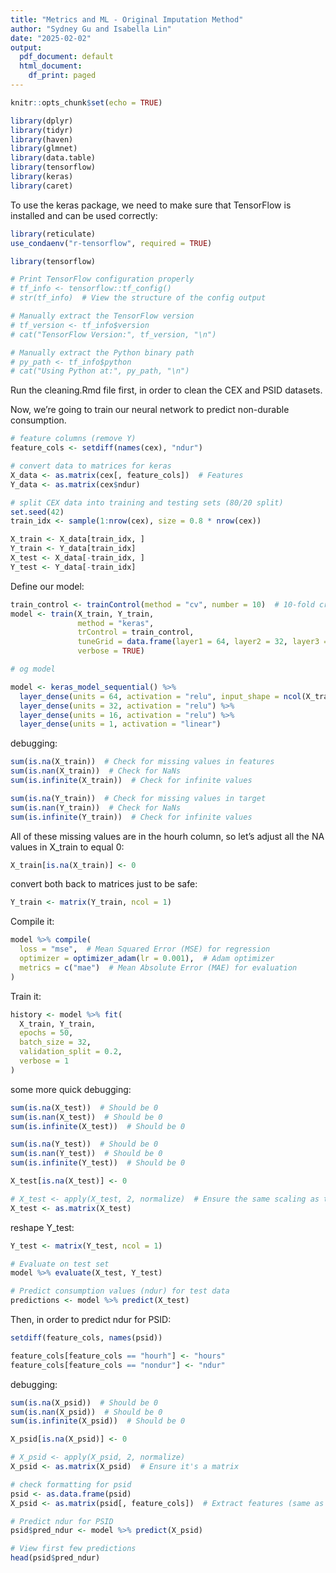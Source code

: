 ```yaml
---
title: "Metrics and ML - Original Imputation Method"
author: "Sydney Gu and Isabella Lin"
date: "2025-02-02"
output:
  pdf_document: default
  html_document:
    df_print: paged
---
```



```r
knitr::opts_chunk$set(echo = TRUE)
```

```r
library(dplyr)
library(tidyr)
library(haven)
library(glmnet)
library(data.table)
library(tensorflow)
library(keras)
library(caret)
```
To use the keras package, we need to make sure that TensorFlow is installed and can be used correctly:
```r
library(reticulate)
use_condaenv("r-tensorflow", required = TRUE)

library(tensorflow)

# Print TensorFlow configuration properly
# tf_info <- tensorflow::tf_config()
# str(tf_info)  # View the structure of the config output

# Manually extract the TensorFlow version
# tf_version <- tf_info$version
# cat("TensorFlow Version:", tf_version, "\n")

# Manually extract the Python binary path
# py_path <- tf_info$python
# cat("Using Python at:", py_path, "\n")

```


Run the cleaning.Rmd file first, in order to clean the CEX and PSID datasets.

Now, we're going to train our neural network to predict non-durable consumption.
```r
# feature columns (remove Y)
feature_cols <- setdiff(names(cex), "ndur")

# convert data to matrices for keras
X_data <- as.matrix(cex[, feature_cols])  # Features
Y_data <- as.matrix(cex$ndur) 

# split CEX data into training and testing sets (80/20 split)
set.seed(42)
train_idx <- sample(1:nrow(cex), size = 0.8 * nrow(cex))

X_train <- X_data[train_idx, ]
Y_train <- Y_data[train_idx]
X_test <- X_data[-train_idx, ]
Y_test <- Y_data[-train_idx]
```

Define our model:
```r
train_control <- trainControl(method = "cv", number = 10)  # 10-fold cross-validation
model <- train(X_train, Y_train, 
               method = "keras", 
               trControl = train_control,
               tuneGrid = data.frame(layer1 = 64, layer2 = 32, layer3 = 16, activation = "relu"),
               verbose = TRUE)
```
```r
# og model

model <- keras_model_sequential() %>%
  layer_dense(units = 64, activation = "relu", input_shape = ncol(X_train)) %>%
  layer_dense(units = 32, activation = "relu") %>%
  layer_dense(units = 16, activation = "relu") %>%
  layer_dense(units = 1, activation = "linear") 
```




debugging:
```r
sum(is.na(X_train))  # Check for missing values in features
sum(is.nan(X_train))  # Check for NaNs
sum(is.infinite(X_train))  # Check for infinite values

sum(is.na(Y_train))  # Check for missing values in target
sum(is.nan(Y_train))  # Check for NaNs
sum(is.infinite(Y_train))  # Check for infinite values
```
All of these missing values are in the hourh column, so let's adjust all the NA values in X_train to equal 0:
```r
X_train[is.na(X_train)] <- 0
```

convert both back to matrices just to be safe:
```r
Y_train <- matrix(Y_train, ncol = 1)
```


Compile it:
```r
model %>% compile(
  loss = "mse",  # Mean Squared Error (MSE) for regression
  optimizer = optimizer_adam(lr = 0.001),  # Adam optimizer
  metrics = c("mae")  # Mean Absolute Error (MAE) for evaluation
)
```

Train it:
```r
history <- model %>% fit(
  X_train, Y_train,
  epochs = 50,
  batch_size = 32,
  validation_split = 0.2,
  verbose = 1
)
```

some more quick debugging:
```r
sum(is.na(X_test))  # Should be 0
sum(is.nan(X_test))  # Should be 0
sum(is.infinite(X_test))  # Should be 0

sum(is.na(Y_test))  # Should be 0
sum(is.nan(Y_test))  # Should be 0
sum(is.infinite(Y_test))  # Should be 0
```
```r
X_test[is.na(X_test)] <- 0
```
```r
# X_test <- apply(X_test, 2, normalize)  # Ensure the same scaling as training
X_test <- as.matrix(X_test)
```

reshape Y_test:
```r
Y_test <- matrix(Y_test, ncol = 1)
```


```r
# Evaluate on test set
model %>% evaluate(X_test, Y_test)
```

```r
# Predict consumption values (ndur) for test data
predictions <- model %>% predict(X_test)
```

Then, in order to predict ndur for PSID:
```r
setdiff(feature_cols, names(psid))
```
```r
feature_cols[feature_cols == "hourh"] <- "hours"
feature_cols[feature_cols == "nondur"] <- "ndur"
```

debugging:
```r
sum(is.na(X_psid))  # Should be 0
sum(is.nan(X_psid))  # Should be 0
sum(is.infinite(X_psid))  # Should be 0
```
```r
X_psid[is.na(X_psid)] <- 0
```

```r
# X_psid <- apply(X_psid, 2, normalize)
X_psid <- as.matrix(X_psid)  # Ensure it's a matrix
```


```r
# check formatting for psid
psid <- as.data.frame(psid)
X_psid <- as.matrix(psid[, feature_cols])  # Extract features (same as CEX)
```
```r
# Predict ndur for PSID
psid$pred_ndur <- model %>% predict(X_psid)

# View first few predictions
head(psid$pred_ndur)
```


